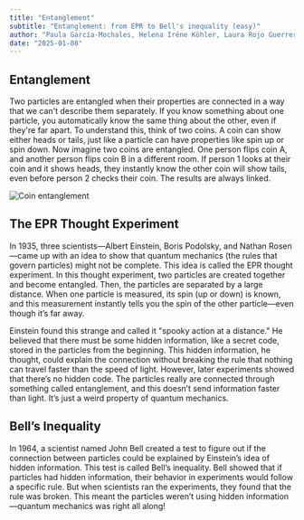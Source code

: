 ```yaml
---
title: "Entanglement"
subtitle: "Entanglement: from EPR to Bell's inequality (easy)"
author: "Paula García-Mochales, Helena Iréne Köhler, Laura Rojo Guerrero"
date: "2025-01-08"
---
```


## Entanglement

Two particles are entangled when their properties are connected in a way that we can't describe them separately. If you know something about one particle, you automatically know the same thing about the other, even if they're far apart.
To understand this, think of two coins. A coin can show either heads or tails, just like a particle can have properties like spin up or spin down. Now imagine two coins are entangled. One person flips coin A, and another person flips coin B in a different room. If person 1 looks at their coin and it shows heads, they instantly know the other coin will show tails, even before person 2 checks their coin. The results are always linked.

![Coin entanglement](/posts/assets/entries/entanglement/coin_entanglement.png)

## The EPR Thought Experiment

In 1935, three scientists—Albert Einstein, Boris Podolsky, and Nathan Rosen—came up with an idea to show that quantum mechanics (the rules that govern particles) might not be complete. This idea is called the EPR thought experiment.
In this thought experiment, two particles are created together and become entangled. Then, the particles are separated by a large distance. When one particle is measured, its spin (up or down) is known, and this measurement instantly tells you the spin of the other particle—even though it’s far away.

Einstein found this strange and called it "spooky action at a distance." He believed that there must be some hidden information, like a secret code, stored in the particles from the beginning. This hidden information, he thought, could explain the connection without breaking the rule that nothing can travel faster than the speed of light.
However, later experiments showed that there’s no hidden code. The particles really are connected through something called entanglement, and this doesn’t send information faster than light. It’s just a weird property of quantum mechanics.

## Bell’s Inequality

In 1964, a scientist named John Bell created a test to figure out if the connection between particles could be explained by Einstein’s idea of hidden information. This test is called Bell’s inequality.
Bell showed that if particles had hidden information, their behavior in experiments would follow a specific rule. But when scientists ran the experiments, they found that the rule was broken. This meant the particles weren’t using hidden information—quantum mechanics was right all along!
